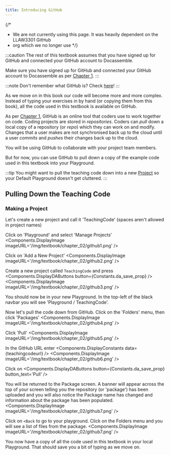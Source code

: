 ```yaml
---
title: Introducing GitHub
---
```

{/*
* We are not currently using this page.  It was heavily dependent on the LLAW3301 GitHub 
* org which we no longer use
*/}

:::caution 
The rest of this textbook assumes that you have signed up for GitHub 
and connected your GitHub account to Docassemble.

Make sure you have signed up for GitHub and connected your GitHub account
to Docassemble as per [Chapter 1](../chapter_01/00-20).
:::

:::note
Don't remember what GitHub is?  Check [here](../chapter_01/00-20#what-is-github)!
:::

As we move on in this book our code will become more and more complex.
Instead of typing your exercises in by hand (or copying them from this book),
all the code used in this textbook is available on GitHub.

As per [Chapter 1](../chapter_01/00-20#what-is-github), GitHub is an online
tool that coders use to work together on code.  Coding projects are stored
in *repositories*.  Coders can *pull* down a local copy of a repository 
(or *repo*) which they can work on and modify.  Changes that a user makes
are not synchronised back up to the cloud until a user *commits* and *pushes*
their changes back up to the cloud.

You will be using GitHub to collaborate with your project team members.

But for now, you can use GitHub to pull down a copy of the example code 
used in this textbook into your Playground.

:::tip
You might want to pull the teaching code down into a new [Project](https://docassemble.org/docs/playground.html#projects) so your
Default Playground doesn't get cluttered.
:::

## Pulling Down the Teaching Code
### Making a Project
Let's create a new project and call it 'TeachingCode' (spaces aren't allowed
in project names)

Click on 'Playground' and select 'Manage Projects'
<Components.DisplayImage imageURL='/img/textbook/chapter_02/github1.png' />

Click on 'Add a New Project'
<Components.DisplayImage imageURL='/img/textbook/chapter_02/github2.png' />

Create a new project called `TeachingCode` and press <Components.DisplayDAButtons button={Constants.da_save_prop} />
<Components.DisplayImage imageURL='/img/textbook/chapter_02/github3.png' />

You should now be in your new Playground.  In the top-left of the black
navbar you will see 'Playground / TeachingCode'.

Now let's pull the code down from GitHub.  Click on the 'Folders' menu,
then click 'Packages'
<Components.DisplayImage imageURL='/img/textbook/chapter_02/github4.png' />

Click 'Pull'
<Components.DisplayImage imageURL='/img/textbook/chapter_02/github5.png' />

In the GitHub URL enter <Components.DisplayConstants data={teachingcodeurl} />
<Components.DisplayImage imageURL='/img/textbook/chapter_02/github6.png' />

Click on <Components.DisplayDAButtons button={Constants.da_save_prop} button_text='Pull' />

You will be returned to the Package screen.  A banner will appear across the top
of your screen telling you the repository (or 'package') has been uploaded
and you will also notice the Package name has changed and information about
the package has been populated.
<Components.DisplayImage imageURL='/img/textbook/chapter_02/github7.png' />

Click on `<Back` to go to your playground.  Click on the Folders menu and 
you will see a list of files from the package.
<Components.DisplayImage imageURL='/img/textbook/chapter_02/github7.png' />

You now have a copy of all the code used in this textbook in your local
Playground.  That should save you a bit of typing as we move on.
